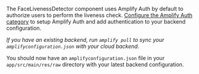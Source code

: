 The FaceLivenessDetector component uses Amplify Auth by default to authorize users to perform the liveness check. [Configure the Amplify Auth category](https://docs.amplify.aws/lib/auth/getting-started/q/platform/android/#configure-auth-category) to setup Amplify Auth and add authentication to your backend configuration.

_If you have an existing backend, run `amplify pull` to sync your `amplifyconfiguration.json` with your cloud backend._

You should now have an `amplifyconfiguration.json` file in your `app/src/main/res/raw` directory with your latest backend configuration.

